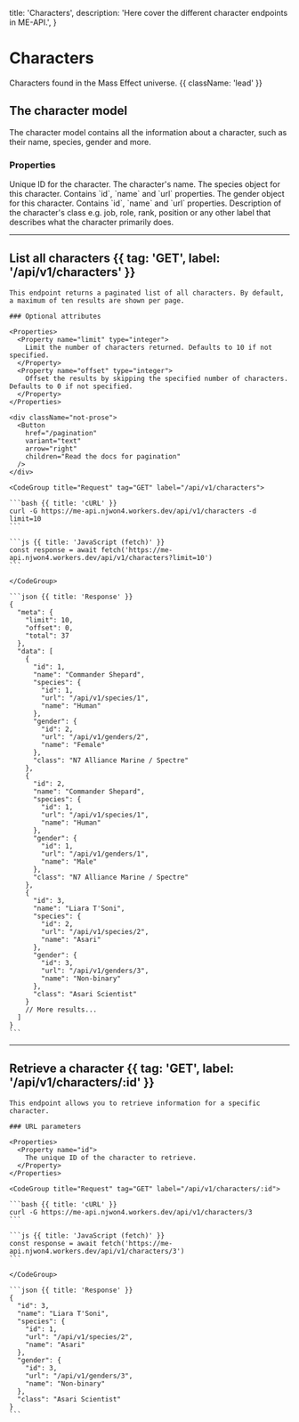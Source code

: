   title: 'Characters',
  description: 'Here cover the different character endpoints in ME-API.',
}

# Characters

Characters found in the Mass Effect universe. {{ className: 'lead' }}

## The character model

The character model contains all the information about a character, such as their name, species, gender and more.

### Properties

<Properties>
  <Property name="id" type="number">
    Unique ID for the character.
  </Property>
  <Property name="name" type="string">
    The character's name.
  </Property>
  <Property name="species" type="object">
    The species object for this character. Contains `id`, `name` and `url`
    properties.
  </Property>
  <Property name="gender" type="object">
    The gender object for this character. Contains `id`, `name` and `url`
    properties.
  </Property>
  <Property name="class" type="string">
    Description of the character's class e.g. job, role, rank, position or any
    other label that describes what the character primarily does.
  </Property>
</Properties>

---

## List all characters {{ tag: 'GET', label: '/api/v1/characters' }}

<Row>
  <Col>

    This endpoint returns a paginated list of all characters. By default, a maximum of ten results are shown per page.

    ### Optional attributes

    <Properties>
      <Property name="limit" type="integer">
        Limit the number of characters returned. Defaults to 10 if not specified.
      </Property>
      <Property name="offset" type="integer">
        Offset the results by skipping the specified number of characters. Defaults to 0 if not specified.
      </Property>
    </Properties>

    <div className="not-prose">
      <Button
        href="/pagination"
        variant="text"
        arrow="right"
        children="Read the docs for pagination"
      />
    </div>

  </Col>
  <Col sticky>

    <CodeGroup title="Request" tag="GET" label="/api/v1/characters">

    ```bash {{ title: 'cURL' }}
    curl -G https://me-api.njwon4.workers.dev/api/v1/characters -d limit=10
    ```

    ```js {{ title: 'JavaScript (fetch)' }}
    const response = await fetch('https://me-api.njwon4.workers.dev/api/v1/characters?limit=10')
    ```

    </CodeGroup>

    ```json {{ title: 'Response' }}
    {
      "meta": {
        "limit": 10,
        "offset": 0,
        "total": 37
      },
      "data": [
        {
          "id": 1,
          "name": "Commander Shepard",
          "species": {
            "id": 1,
            "url": "/api/v1/species/1",
            "name": "Human"
          },
          "gender": {
            "id": 2,
            "url": "/api/v1/genders/2",
            "name": "Female"
          },
          "class": "N7 Alliance Marine / Spectre"
        },
        {
          "id": 2,
          "name": "Commander Shepard",
          "species": {
            "id": 1,
            "url": "/api/v1/species/1",
            "name": "Human"
          },
          "gender": {
            "id": 1,
            "url": "/api/v1/genders/1",
            "name": "Male"
          },
          "class": "N7 Alliance Marine / Spectre"
        },
        {
          "id": 3,
          "name": "Liara T'Soni",
          "species": {
            "id": 2,
            "url": "/api/v1/species/2",
            "name": "Asari"
          },
          "gender": {
            "id": 3,
            "url": "/api/v1/genders/3",
            "name": "Non-binary"
          },
          "class": "Asari Scientist"
        }
        // More results...
      ]
    }
    ```

  </Col>
</Row>

---

## Retrieve a character {{ tag: 'GET', label: '/api/v1/characters/:id' }}

<Row>
  <Col>

    This endpoint allows you to retrieve information for a specific character.

    ### URL parameters

    <Properties>
      <Property name="id">
        The unique ID of the character to retrieve.
      </Property>
    </Properties>

  </Col>
  <Col sticky>

    <CodeGroup title="Request" tag="GET" label="/api/v1/characters/:id">

    ```bash {{ title: 'cURL' }}
    curl -G https://me-api.njwon4.workers.dev/api/v1/characters/3
    ```

    ```js {{ title: 'JavaScript (fetch)' }}
    const response = await fetch('https://me-api.njwon4.workers.dev/api/v1/characters/3')
    ```

    </CodeGroup>

    ```json {{ title: 'Response' }}
    {
      "id": 3,
      "name": "Liara T'Soni",
      "species": {
        "id": 1,
        "url": "/api/v1/species/2",
        "name": "Asari"
      },
      "gender": {
        "id": 3,
        "url": "/api/v1/genders/3",
        "name": "Non-binary"
      },
      "class": "Asari Scientist"
    }
    ```

  </Col>
</Row>
